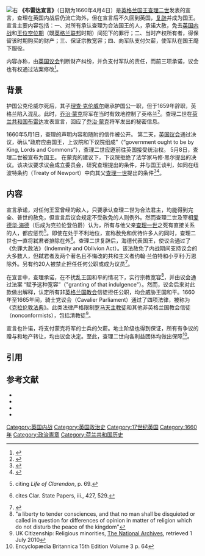 [[File:Charles_II_(de_Champaigne).jpg|右]]
'''《布雷达宣言》'''（日期为1660年4月4日）是[[查理二世_(英格兰)|英格兰国王查理二世]]发表的宣言，查理在英国内战后仍流亡海外，但在宣言后不久回到英国，[[斯图亚特王朝复辟|复辟]]并成为国王。宣言主要内容包括：一、对所有承认查理为合法国王的人，承诺大赦，免去[[英國內戰|英国内战]]和[[空位時代|王位空位期]]（既[[英格兰联邦|英格兰联邦]]时期）间犯下的罪行；二、当时产权所有者，得保留该时期购买的财产；三、保证宗教宽容；四、向军队支付欠薪，使军队在国王麾下服役。 

内容亦称，由[[英国议会|英国议会]]判断财产纠纷，并负支付军队的责任，而前三项承诺，议会也有权通过法案修改<ref>{{Harvnb|Lister|1838|loc=[https://archive.org/details/lifeandadminist02listgoog/page/n519 p. 501]}}</ref>。 

== 背景 ==
护国公克伦威尔死后，其子[[理查德·克伦威尔|理查·克伦威尔]]继承护国公一职，但于1659年辞职，英格兰陷入混乱。此时，[[乔治·蒙克|乔治·蒙克]]将军在当时有效地控制了英格兰<ref>{{Harvnb|Hutton|2000|p=130}}</ref>。查理二世在[[荷兰共和国|荷兰共和国]][[布雷达|布雷达]]发表宣言，回应了[[乔治·蒙克|乔治·蒙克]]将军发出的秘密信息。 

1660年5月1日，查理的声明内容和随附的信件被公开。 第二天，[[英国议会|英国议会]]通过决议，确认“政府应由国王，上议院和下议院组成”（“government ought to be by King, Lords and Commons”），查理二世应邀前往英国接受统治权。 5月8日，查理二世被宣布为国王。 在蒙克的建议下，下议院拒绝了法学家马修·黑尔提出的决议。该决议要求议会成立委员会，研究查理提出的条件，并与国王谈判，如同在纽波特条约（Treaty of Newport）中向其父[[查理一世_(英格蘭)|查理一世]]提出的条件<ref>{{Harvnb|Lister|1838}}</ref><ref>{{Harvnb|Hostettler|2002}}</ref>。 

== 内容 ==
宣言承诺，对任何王室曾经的敌人，只要承认查理二世为合法君主，均能得到完全、普世的赦免，但宣言后议会规定不受赦免的人则例外。然而查理二世及宰相[[第一代克拉伦登伯爵爱德华·海德|爱德华·海德]]（后成为克拉伦登伯爵）认为，所有与他父亲[[查理一世_(英格蘭)|查理一世]]之死有直接关系的人，都应惩罚<ref>{{harvnb|Hallam|1859|page=406}} citing ''Life of Clarendon'', p. 69.</ref>。即使在处于不利地位，宣称赦免和优待许多人的同时，查理二世也一直将弑君者排除在外<ref>{{harvnb|Hallam|1859|page=406}} cites Clar. State Papers, iii., 427, 529.</ref>。查理二世复辟后，海德代表国王，使议会通过了《免罪大赦法》（Indemnity and Oblivion Act）。该法赦免了内战期间支持议会的大多数人，但弑君者及两个著名且不悔改的共和主义者约翰·兰伯特和小亨利·万恩除外。另有约20人被禁止担任任何公职或成为议员<ref>{{harvnb|Hallam|1859|page=408}}</ref>。

在宣言中，查理承诺，在不扰乱王国和平的情况下，实行宗教宽容<ref>"a liberty to tender consciences, and that no man shall be disquieted or called in question for differences of opinion in matter of religion which do not disturb the peace of the kingdom"</ref>，并由议会通过法案 “赋予这种宽容”（"granting of that indulgence"）。然而，议会后来对此款做出解释，认定所有非[[英格蘭教會|英格兰国教会]]信徒担任公职，均会威胁王国和平。1660年至1665年间，骑士党议会（Cavalier Parliament）通过了四项法律，被称为《[[克拉伦敦法典|克拉伦敦法典]]》。此类法律严格限制[[天主教會|罗马天主教徒]]和其他非英格兰国教会信徒（nonconformists），包括清教徒<ref>UK Citizenship: Religious minorities, [[The_National_Archives_(United_Kingdom)|The National Archives]], retrieved 1 July 2010</ref>。

宣言也许诺，将支付蒙克将军的士兵的欠薪。地主阶级也得到保证，所有有争议的赠与和地产转让，均由议会决定。至此，查理二世向各利益团体均做出保障<ref>Encyclopædia Britannica 15th Edition Volume 3 p. 64</ref>。

== 引用 ==
{{reflist|30em}}

== 参考文献 ==

* {{cite book|ref=harv|last=Lister|first=Thomas Henry|authorlink=Thomas Henry Lister|date=1838|title=Life and administration of Edward, first Earl of Clarendon: with original correspondence, and authentic papers never before published|url=https://archive.org/details/lifeandadminist02listgoog|publisher=Longman, Orme, Brown, Green, and Longmans}}
* {{cite book|ref=harv|last=Hostettler|first=John|title=The Red Gown: The Life and Works of Sir Matthew Hale|year=2002|publisher=Barry Rose Law Publishers|location=Chichester|isbn=1-902681-28-2}}
* {{cite book|ref=harv|last=Hallam|first=Henry|year=1859|title=The constitutional history of England, from the accession of Henry VII. to the death of George II|publisher=Harper}}
* {{cite book|ref=harv|last=Hutton|first=Ronald|title=The British Republic 1649–1660|date=2000|publisher=2nd Edition Macmillan|isbn=978-0-333-91324-6}}

[[Category:英国内战|Category:英国内战]]
[[Category:英国政治史|Category:英国政治史]]
[[Category:17世纪英国|Category:17世纪英国]]
[[Category:1660年|Category:1660年]]
[[Category:政治憲章|Category:政治憲章]]
[[Category:荷兰共和国历史|Category:荷兰共和国历史]]